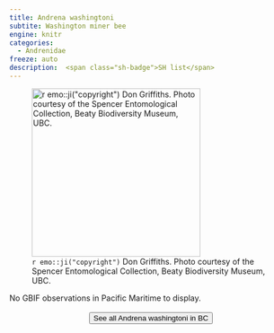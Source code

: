 ```yaml
---
title: Andrena washingtoni
subtite: Washington miner bee
engine: knitr
categories:
  - Andrenidae
freeze: auto
description:  <span class="sh-badge">SH list</span>
---
```

![`r emo::ji("copyright")` Don Griffiths. Photo courtesy of the Spencer Entomological Collection, Beaty Biodiversity Museum, UBC.](https://www.zoology.ubc.ca/entomology/main/Hymenoptera/Andrenidae/Andrena%20washingtoni%20(3lateral).jpg){height=300}



No GBIF observations in Pacific Maritime to display.
<br><br>
<center>


<a href="https://www.zoology.ubc.ca/entomology/main/Hymenoptera/Andrenidae/Andrena%20washingtoni.php"><button type="button" class="btn btn-secondary">See all Andrena washingtoni in BC <i class="fa-solid fa-arrow-up-right-from-square"></i> </button></a>
</center>
